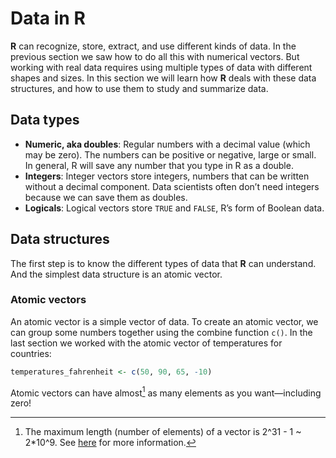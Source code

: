 # Data in R

**[R]{.sans-serif}** can recognize, store, extract, and use different kinds of data. In the previous section we saw how to do all this with numerical vectors. But working with real data requires using multiple types of data with different shapes and sizes. In this section we will learn how **[R]{.sans-serif}** deals with these data structures, and how to use them to study and summarize data.

## Data types

 + **Numeric, aka doubles**: Regular numbers with a decimal value (which may be zero). The numbers can be positive or negative, large or small. In general, R will save any number that you type in R as a double.
 + **Integers**: Integer vectors store integers, numbers that can be written without a decimal component. Data scientists often don't need integers because we can save them as doubles.
 + **Logicals**: Logical vectors store `TRUE` and `FALSE`, R's form of Boolean data.

## Data structures

The first step is to know the different types of data that **[R]{.sans-serif}** can understand. And the simplest data structure is an atomic vector.

### Atomic vectors

An atomic vector is a simple vector of data. To create an atomic vector, we can group some numbers together using the combine function `c()`. In the last section we worked with the atomic vector of temperatures for countries: 

```r
temperatures_fahrenheit <- c(50, 90, 65, -10)
```

Atomic vectors can have almost^[The maximum length (number of elements) of a vector is 2^31 - 1 ~ 2*10^9. See [here](https://en.wikipedia.org/wiki/Floppy_disk) for more information.] as many elements as you want---including zero!